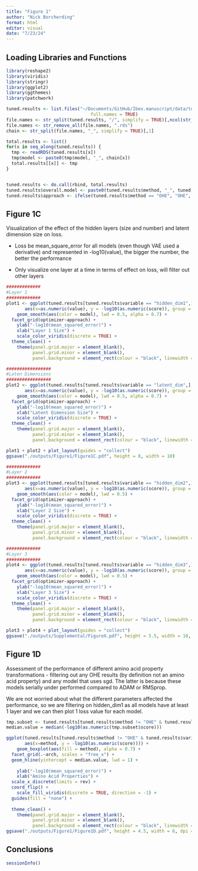 ```yaml
---
title: "Figure 1"
author: "Nick Borcherding"
format: html
editor: visual
date: "7/23/24"
---
```


## Loading Libraries and Functions

```r
library(reshape2)
library(viridis)
library(stringr)
library(ggplot2)
library(ggthemes)
library(patchwork)
```

```r
tuned.results <- list.files("~/Documents/GitHub/Ibex.manuscript/data/tuningRuns", 
                                full.names = TRUE)
file.names <- str_split(tuned.results, "/", simplify = TRUE)[,ncol(str_split(tuned.results, "/", simplify = TRUE))]
file.names <- str_remove_all(file.names, ".rds")
chain <- str_split(file.names, "_", simplify = TRUE)[,1]

total.results <- list()
for(x in seq_along(tuned.results)) {
  tmp <- readRDS(tuned.results[x])
  tmp$model <- paste0(tmp$model, "_", chain[x])
  total.results[[x]] <- tmp
}


tuned.results <- do.call(rbind, total.results)
tuned.results$overall.model <- paste0(tuned.results$method, "_", tuned.results$model)
tuned.results$approach <- ifelse(tuned.results$method == "OHE", "OHE", "AAP")

```

## Figure 1C

Visualization of the effect of the hidden layers (size and number) and latent dimension size on loss.

-   Loss be mean_square_error for all models (even though VAE used a derivative) and represented in -log10(value), the bigger the number, the better the performance

-   Only visualize one layer at a time in terms of effect on loss, will filter out other layers

```r
#############
#Layer 1
#############
plot1 <- ggplot(tuned.results[tuned.results$variable == "hidden_dim1",], 
       aes(x=as.numeric(value), y = -log10(as.numeric(score)), group = model)) + 
    geom_smooth(aes(color = model), lwd = 0.5, alpha = 0.7) + 
  facet_grid(optimizer~approach) + 
    ylab("-log10(mean_squared_error)") + 
    xlab("Layer 1 Size") + 
    scale_color_viridis(discrete = TRUE) + 
  theme_clean() + 
    theme(panel.grid.major = element_blank(), 
          panel.grid.minor = element_blank(),
          panel.background = element_rect(colour = "black", linewidth =1)) 

#################
#Laten Dimensions
#################
plot2 <- ggplot(tuned.results[tuned.results$variable == "latent_dim",], 
       aes(x=as.numeric(value), y = -log10(as.numeric(score)), group = model)) + 
    geom_smooth(aes(color = model), lwd = 0.5, alpha = 0.7) + 
  facet_grid(optimizer~approach) + 
    ylab("-log10(mean_squared_error)") + 
    xlab("Latent Dimension Size") + 
    scale_color_viridis(discrete = TRUE) + 
  theme_clean() + 
    theme(panel.grid.major = element_blank(), 
          panel.grid.minor = element_blank(),
          panel.background = element_rect(colour = "black", linewidth =1)) 

plot1 + plot2 + plot_layout(guides = "collect")
ggsave("./outputs/Figure1/Figure1C.pdf", height = 8, width = 10)

#############
#Layer 2
#############
plot3 <- ggplot(tuned.results[tuned.results$variable == "hidden_dim2",], 
       aes(x=as.numeric(value), y = -log10(as.numeric(score)), group = model)) + 
    geom_smooth(aes(color = model), lwd = 0.5) + 
  facet_grid(optimizer~approach) + 
    ylab("-log10(mean_squared_error)") + 
    xlab("Layer 2 Size") + 
    scale_color_viridis(discrete = TRUE) + 
  theme_clean() + 
    theme(panel.grid.major = element_blank(), 
          panel.grid.minor = element_blank(),
          panel.background = element_rect(colour = "black", linewidth =1)) 

#############
#Layer 3
#############
plot4 <- ggplot(tuned.results[tuned.results$variable == "hidden_dim3",], 
       aes(x=as.numeric(value), y = -log10(as.numeric(score)), group = model)) + 
    geom_smooth(aes(color = model), lwd = 0.5) + 
  facet_grid(optimizer~approach) + 
    ylab("-log10(mean_squared_error)") + 
    xlab("Layer 3 Size") + 
    scale_color_viridis(discrete = TRUE) + 
  theme_clean() + 
    theme(panel.grid.major = element_blank(), 
          panel.grid.minor = element_blank(),
          panel.background = element_rect(colour = "black", linewidth =1)) 

plot3 + plot4 + plot_layout(guides = "collect")
ggsave("./outputs/Supplemental/FigureX.pdf", height = 5.5, width = 10, dpi = 300)
```

## Figure 1D

Assessment of the performance of different amino acid property transformations - filtering out any OHE results (by definition not an amino acid property) and any model that uses sgd. The latter is because these models serially under performed compared to ADAM or RMSprop.

We are not worried about what the different parameters affected the performance, so we are filtering on hidden_dim1 as all models have at least 1 layer and we can then plot 1 loss value for each model.

```r
tmp.subset <- tuned.results[tuned.results$method != "OHE" & tuned.results$variable == "hidden_dim1" & tuned.results$optimizer != "sgd",]
median.value = median(-log10(as.numeric(tmp.subset$score)))

ggplot(tuned.results[tuned.results$method != "OHE" & tuned.results$variable == "hidden_dim1" & tuned.results$optimizer != "sgd",], 
       aes(x=method, y = -log10(as.numeric(score)))) + 
    geom_boxplot(aes(fill = method), alpha = 0.7) + 
  facet_grid(.~arch, scales = "free_x") + 
  geom_hline(yintercept = median.value, lwd = 1) + 
  
    ylab("-log10(mean_squared_error)") + 
    xlab("Amino Acid Properties") + 
  scale_x_discrete(limits = rev) + 
  coord_flip() + 
    scale_fill_viridis(discrete = TRUE, direction = -1) + 
  guides(fill = "none") + 
  
  theme_clean() + 
    theme(panel.grid.major = element_blank(), 
          panel.grid.minor = element_blank(),
          panel.background = element_rect(colour = "black", linewidth =1)) 
ggsave("./outputs/Figure1/Figure1D.pdf", height = 4.5, width = 6, dpi = 300)
```

## Conclusions

```r
sessionInfo()
```
